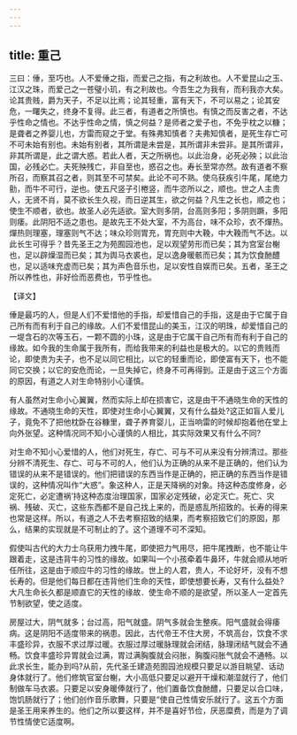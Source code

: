 ```yaml
---
---
---
```

title: 重己
---



三曰：倕，至巧也。人不爱倕之指，而爱己之指，有之利故也。人不爱昆山之玉、江汉之珠，而爱己之一苍璧小玑，有之利故也。今吾生之为我有，而利我亦大矣。论其贵贱，爵为天子，不足以比焉；论其轻重，富有天下，不可以易之；论其安危，一曙失之，终身不复得。此三者，有道者之所慎也。有慎之而反害之者，不达乎性命之情也。不达乎性命之情，慎之何益？是师者之爱子也，不免乎枕之以糠；是聋者之养婴儿也，方雷而窥之于堂。有殊弗知慎者？夫弗知慎者，是死生存亡可不可未始有别也。未始有别者，其所谓是未尝是，其所谓非未尝非。是其所谓非，非其所谓是，此之谓大惑。若此人者，天之所祸也。以此治身，必死必殃；以此治国，必残必亡。夫死殃残亡，非自至也，惑召之也。寿长至常亦然。故有道者不察所召，而察其召之者，则其至不可禁矣。此论不可不熟。使乌获疾引牛尾，尾绝力勯，而牛不可行，逆也。使五尺竖子引棬竖，而牛恣所以之，顺也。世之人主贵人，无贤不肖，莫不欲长生久视，而日逆其生，欲之何益？凡生之长也，顺之也；使生不顺者，欲也。故圣人必先适欲。室大则多阴，台高则多阳；多阴则蹶，多阳则痿。此阴阳不适之患也。是故先王不处大室，不为高台，味不众珍，衣不燀热。燀热则理塞，理塞则气不达；味众珍则胃充，胃充则中大鞔，中大鞔而气不达。以此长生可得乎？昔先圣王之为苑囿园池也，足以观望劳形而已矣；其为宫室台榭也，足以辟燥湿而已矣；其为舆马衣裘也，足以逸身暖骸而已矣；其为饮食酏醴也，足以适味充虚而已矣；其为声色音乐也，足以安性自娱而已矣。五者，圣王之所以养性也，非好俭而恶费也，节乎性也。

【译文】

倕是最巧的人，但是人们不爱惜他的手指，却爱惜自己的手指，这是由于它属于自己所有而有利于自己的缘故。人们不爱惜昆山的美玉，江汉的明珠，却爱惜自己的一堤含石的次等玉石，一颗不圆的小珠，这是由于它属干自己所有而有利于自己的缘故。如今我的生命属于我所有，而给我带来的利益也是极大的。以它的贵贱而论，即使贵为夫子，也不足以同它相比，以它的轻重而论，即使富有天下，也不能同它交换；以它的安危而论，一旦失掉它，终身不可再得到。正是由于这三个方面的原因，有道之人对生命特别小心谨慎。

有人虽然对生命小心翼翼，然而实际上却在损害它，这是由干不通晓生命的天性的缘故。不通晓生命的天性，即使对生命小心翼翼，又有什么益处?这正如盲人爱儿子，竟免不了把他枕卧在谷糠里，聋子养育婴儿，正当响雷的时候却抱着他在堂上向外张望。这种情况同不知小心谨慎的人相比，其实际效果又有什么不同?

对生命不知小心爱惜的人，他们对死生，存亡、可与不可从来没有分辨清过。那些分辨不清死生、存亡、可与不可的人，他们认为正确的从来不是正确的，他们认为错误的从来不是错误的。他们把错误的东西当作是正确的，把正确的东西当作是错误的，这种情况叫作“大惑”。象这种人，正是天降祸的对象。持这种态度修身，必定死亡，必定遭祸’持这种态度治理国家，国家必定残破，必定灭亡。死亡、灾祸、残破、灭亡，这些东西都不是自己找上来的，而是惑乱所招致的。长寿的得来也常是这样。所以，有道之人不去考察招致的结果，而考察招致它们的原囡，那么，结果的实现就是不可制止的了。这个道理不可不深知。

假使叫古代的大力士乌获用力拽牛尾，即使把力气用尽，把牛尾拽断，也不能让牛跟着走，这是违背牛的习性的缘故。如果叫一个小孩牵着牛鼻环，牛就会顺从地听任所往，这是由于顺应牛的习性的缘故。世上的人君，贵人，不论好坏，没有不想长寿的。但是他们每日都在违背他们生命的天性，即使想要长寿，又有什么益处?大凡生命长久都是顺直它的天性的缘故．使生命不顺的是欲望，所以圣人一定首先节制欲望，使之适度。

房屋过大，阴气就多；台过高，阳气就盛。阴气多就会生整疾。阳气盛就会得痿病。这是阴阳不适度带来的祸患。因此，古代帝王不住大房，不筑高台，饮食不求丰盛珍异，衣服不求过厚过暖。衣服过厚过暖脉理就会闭结，脉理闭结气就会不通畅。饮食丰盛珍异胃就会过满，胃过满胸腹就会闷胀，胸腹闷胀气就会不通畅。以此求长生，能办到吗?从前，先代圣壬建造苑囿园池规模只要足以游目眺望、话动身体就行了。他们修筑官室台榭，大小高低只要足以避开干燥和潮湿就行了，他们制做车马衣裘。只要足以安身暖俸就行了，他们置备饮食酏醴，只要足以合口味，饱饥肠就行了；他们创作音乐歌舞，只要是“使自己性情安乐就行了。这五个方面是圣王用来养生的。他们之所以要这样，并不是喜好节俭，厌恶糜费，而是为了调节性情使它适度啊。
